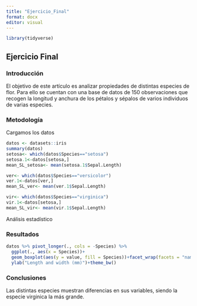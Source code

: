 ```yaml
---
title: "Ejercicio_Final"
format: docx
editor: visual
---
```


```r
library(tidyverse)
```

## Ejercicio Final

### Introducción

El objetivo de este artículo es analizar propiedades de distintas especies de flor. Para ello se cuentan con una base de datos de 150 observaciones que recogen la longitud y anchura de los pétalos y sépalos de varios individuos de varias especies.

### Metodología

Cargamos los datos

```r
datos <- datasets::iris
summary(datos)
setosa<- which(datos$Species=="setosa")
setosa.1<-datos[setosa,]
mean_SL_setosa<- mean(setosa.1$Sepal.Length)

ver<- which(datos$Species=="versicolor")
ver.1<-datos[ver,]
mean_SL_ver<- mean(ver.1$Sepal.Length)

vir<- which(datos$Species=="virginica")
vir.1<-datos[setosa,]
mean_SL_vir<- mean(vir.1$Sepal.Length)

```

Análisis estadístico

### Resultados

```r
datos %>% pivot_longer(., cols = -Species) %>% 
  ggplot(., aes(x = Species))+
  geom_boxplot(aes(y = value, fill = Species))+facet_wrap(facets = "name", scales ="free")+
  ylab("Length and width (mm)")+theme_bw()
```

### Conclusiones

Las distintas especies muestran diferencias en sus variables, siendo la especie virginica la más grande.
